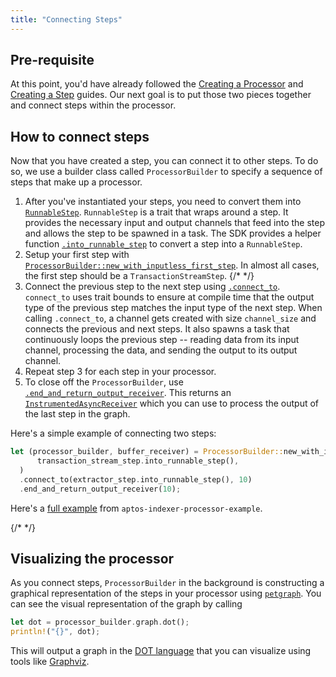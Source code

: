 ```yaml
---
title: "Connecting Steps"
---
```


## Pre-requisite

At this point, you'd have already followed the [Creating a Processor](/build/indexer/indexer-sdk/documentation/create-processor) and [Creating a Step](/build/indexer/indexer-sdk/documentation/steps) guides.
Our next goal is to put those two pieces together and connect steps within the processor.

## How to connect steps

Now that you have created a step, you can connect it to other steps.
To do so, we use a builder class called `ProcessorBuilder` to specify a sequence of steps that make up a processor.

1. After you've instantiated your steps, you need to convert them into [`RunnableStep`](https://github.com/libra2org/aptos-indexer-processor-sdk/blob/main/aptos-indexer-processors-sdk/sdk/src/traits/runnable_step.rs#L6).
   `RunnableStep` is a trait that wraps around a step.
   It provides the necessary input and output channels that feed into the step and allows the step to be spawned in a task.
   The SDK provides a helper function [`.into_runnable_step`](https://github.com/libra2org/aptos-indexer-processor-sdk/blob/main/aptos-indexer-processors-sdk/sdk/src/traits/into_runnable_step.rs#L13) to convert a step into a `RunnableStep`.
2. Setup your first step with [`ProcessorBuilder::new_with_inputless_first_step`](https://github.com/libra2org/aptos-indexer-processor-sdk/blob/main/aptos-indexer-processors-sdk/sdk/src/builder/processor_builder.rs#L222).
   In almost all cases, the first step should be a `TransactionStreamStep`. {/* <!-- Add link --> */}
3. Connect the previous step to the next step using [`.connect_to`](https://github.com/libra2org/aptos-indexer-processor-sdk/blob/main/aptos-indexer-processors-sdk/sdk/src/builder/processor_builder.rs#L303).
   `connect_to` uses trait bounds to ensure at compile time that the output type of the previous step matches the input type of the next step.
   When calling `.connect_to`, a channel gets created with size `channel_size` and connects the previous and next steps.
   It also spawns a task that continuously loops the previous step -- reading data from its input channel, processing the data, and sending the output to its output channel.
4. Repeat step 3 for each step in your processor.
5. To close off the `ProcessorBuilder`, use [`.end_and_return_output_receiver`](https://github.com/libra2org/aptos-indexer-processor-sdk/blob/main/aptos-indexer-processors-sdk/sdk/src/builder/processor_builder.rs#L400).
   This returns an [`InstrumentedAsyncReceiver`](https://github.com/libra2org/aptos-indexer-processor-sdk/blob/main/aptos-indexer-processors-sdk/instrumented-channel/src/lib.rs#L88) which you can use to process the output of the last step in the graph.

Here's a simple example of connecting two steps:

```rust
let (processor_builder, buffer_receiver) = ProcessorBuilder::new_with_inputless_first_step(
      transaction_stream_step.into_runnable_step(),
  )
  .connect_to(extractor_step.into_runnable_step(), 10)
  .end_and_return_output_receiver(10);
```

Here's a [full example](https://github.com/libra2org/aptos-indexer-processor-example/blob/main/aptos-indexer-processor-example/src/processors/events/events_processor.rs#L75) from `aptos-indexer-processor-example`.

{/* <!-- Add link to common SDK steps --> */}

## Visualizing the processor

As you connect steps, `ProcessorBuilder` in the background is constructing a graphical representation of the steps in your processor using [`petgraph`](https://docs.rs/petgraph/latest/petgraph/).
You can see the visual representation of the graph by calling

```rust
let dot = processor_builder.graph.dot();
println!("{}", dot);
```

This will output a graph in the [DOT language](https://graphviz.gitlab.io/_pages/doc/info/lang.html) that you can visualize using tools like [Graphviz](https://graphviz.org/).
